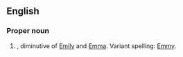==English==

===Proper noun===
{{en-proper noun}}

# {{given name|female}}, diminutive of [[Emily]] and [[Emma]]. Variant spelling: [[Emmy]].